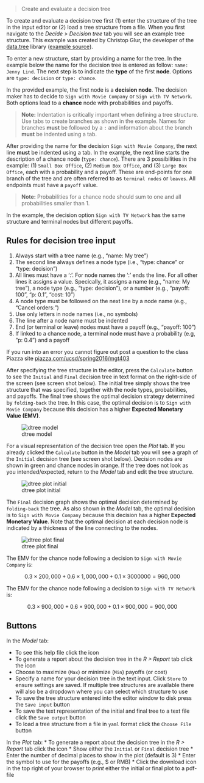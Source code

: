 > Create and evaluate a decision tree

To create and evaluate a decision tree first (1) enter the structure of the tree in the input editor or (2) load a tree structure from a file. When you first navigate to the _Decide > Decision tree_ tab you will see an example tree structure. This example was created by Christop Glur, the developer of the [data.tree](https://github.com/gluc/data.tree) library ([example source](https://github.com/gluc/useR15/blob/master/00_data/jennylind.yaml)).

To enter a new structure, start by providing a name for the tree. In the example below the name for the decision tree is entered as follow: `name: Jenny Lind`. The next step is to indicate the **type** of the first **node**. Options are `type: decision` or `type: chance`.

In the provided example, the first node is a **decision node**. The decision maker has to decide to `Sign with Movie Company` or `Sign with TV Network`. Both options lead to a **chance** node with probabilities and payoffs.

> **Note:** Indentation is critically important when defining a tree structure. Use tabs to create branches as shown in the example. Names for branches **must** be followed by a `:` and information about the branch **must** be indented using a tab.

After providing the name for the decision `Sign with Movie Company`, the next line **must** be indented using a tab. In the example, the next line starts the description of a chance node (`type: chance`). There are 3 possibilities in the example: (1) `Small Box Office`, (2) `Medium Box Office`, and (3) `Large Box Office`, each with a probability and a payoff. These are end-points for one branch of the tree and are often referred to as `terminal nodes` or `leaves`. All endpoints must have a `payoff` value.

> **Note:** Probabilities for a chance node should sum to one and all probabilities smaller than 1.

In the example, the decision option `Sign with TV Network` has the same structure and terminal nodes but different payoffs.

## Rules for decision tree input

1. Always start with a tree name (e.g., "name: My tree")
2. The second line always defines a node type (i.e., "type: chance" or "type: decision")
3. All lines must have a ':'. For node names the ':' ends the line. For all other lines it assigns a value.  Specically, it assigns a name (e.g., "name: My tree"), a node type (e.g., "type: decision"), or a number (e.g., "payoff: 100", "p: 0.1", "cost: 10")
4. A node type must be followed on the next line by a node name (e.g., "Cancel orders:")
5. Use only letters in node names (i.e., no symbols)
6. The line after a node name must be indented
7. End (or terminal or leave) nodes must have a payoff (e.g., "payoff: 100")
8. If linked to a chance node, a terminal node must have a probability (e.g, "p: 0.4") and a payoff

If you run into an error you cannot figure out post a question to the class Piazza site <a href="https://piazza.com/ucsd/spring2016/mgt403" target="_blank" >piazza.com/ucsd/spring2016/mgt403</a>

After specifying the tree structure in the editor, press the `Calculate` button to see the `Initial` and `Final` decision tree in text format on the right-side of the screen (see screen shot below). The initial tree simply shows the tree structure that was specified, together with the node types, probabilities, and payoffs. The final tree shows the optimal decision strategy determined by `folding-back` the tree. In this case, the optimal decision is to `Sign with Movie Company` because this decision has a higher **Expected Monetary Value (EMV)**.

![dtree model](figures_quant/dtree_model.png)

For a visual representation of the decision tree open the _Plot_ tab. If you already clicked the `Calculate` button in the _Model_ tab you will see a graph of the `Initial` decision tree (see screen shot below). Decision nodes are shown in green and chance nodes in orange. If the tree does not look as you intended/expected, return to the _Model_ tab and edit the tree structure.

![dtree plot initial](figures_quant/dtree_plot_initial.png)

The `Final` decision graph shows the optimal decision determined by `folding-back` the tree. As also shown in the _Model_ tab, the optimal decision is to `Sign with Movie Company` because this decision has a higher **Expected Monetary Value**. Note that the optimal decision at each decision node is indicated by a thickness of the line connecting to the nodes.

![dtree plot final](figures_quant/dtree_plot_final.png)

The EMV for the chance node following a decision to `Sign with Movie Company` is:

$$
	0.3 \times 200,000 + 0.6 \times 1,000,000 + 0.1 \times 3000000 = 960,000
$$

The EMV for the chance node following a decision to `Sign with TV Network` is:

$$
	0.3 \times 900,000 + 0.6 \times 900,000 + 0.1 \times 900,000 = 900,000
$$

## Buttons

In the _Model_ tab:

* To see this help file click the <i class="fa fa-question" ></i> icon
* To generate a report about the decision tree in the _R > Report_ tab click the <i class="fa fa-edit" ></i> icon
* Choose to maximize (`Max`) or minimize (`Min`) payoffs (or cost)
* Specify a name for your decision tree in the text input. Click `Store` to ensure settings are saved. If multiple tree structures are available there will also be a dropdown where you can select which structure to use
* To save the tree structure entered into the editor window to disk press the `Save input` button
* To save the text representation of the initial and final tree to a text file click the `Save output` button
* To load a tree structure from a file in `yaml` format click the `Choose File` button

In the _Plot_ tab:
* To generate a report about the decision tree in the _R > Report_ tab click the <i class="fa fa-edit" ></i> icon
* Show either the `Initial` or `Final` decision tree
* Enter the number of decimal places to show in the plot (default is 3)
* Enter the symbol to use for the payoffs (e.g., $ or RMB)
* Click the download icon in the top right of your browser to _print_ either the initial or final plot to a pdf-file
